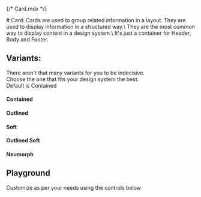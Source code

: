 {/* Card.mdx */}

<Meta of={CardStories} name="Docs"/>
# Card:
Cards are used to group related information in a layout. They are used to display information in a structured way.\
They are the most common way to display content in a design system.\
It's just a container for Header, Body and Footer.

## Variants:
There aren't that many variants for you to be indecisive.\
Choose the one that fits your design system the best.\
Default is Contained

#### Contained
<Canvas of={CardStories.Contained} />

#### Outlined
<Canvas of={CardStories.Outlined} />

#### Soft
<Canvas of={CardStories.Soft} />

#### Outlined Soft
<Canvas of={CardStories.OutlinedSoft} />

#### Neumorph
<Canvas of={CardStories.Neumorph} />

## Playground
Customize as per your needs using the controls below

<Canvas of={CardStories.Playground}/>
<Controls of={CardStories.Playground} />
